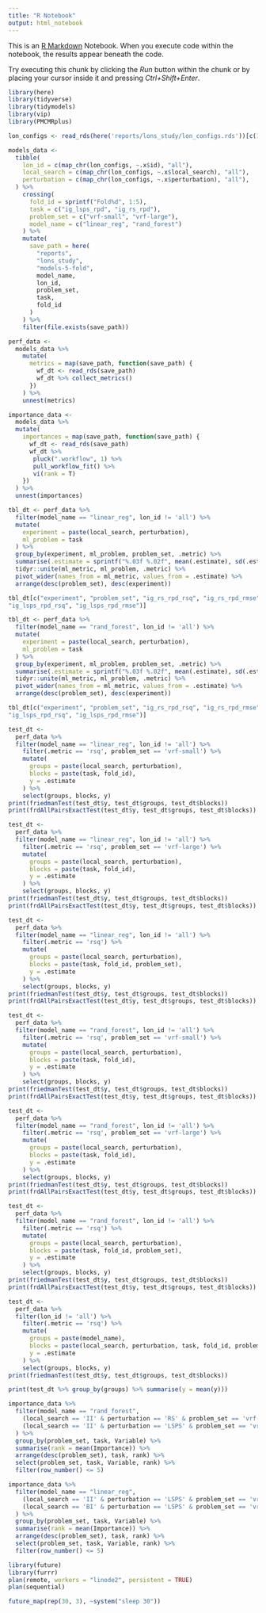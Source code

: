 ```yaml
---
title: "R Notebook"
output: html_notebook
---
```


This is an [R Markdown](http://rmarkdown.rstudio.com) Notebook. When you execute code within the notebook, the results appear beneath the code. 

Try executing this chunk by clicking the *Run* button within the chunk or by placing your cursor inside it and pressing *Ctrl+Shift+Enter*. 

```r
library(here)
library(tidyverse)
library(tidymodels)
library(vip)
library(PMCMRplus)

lon_configs <- read_rds(here('reports/lons_study/lon_configs.rds'))[c(1,2,9,10)]

models_data <- 
  tibble(
    lon_id = c(map_chr(lon_configs, ~.x$id), "all"),
    local_search = c(map_chr(lon_configs, ~.x$local_search), "all"),
    perturbation = c(map_chr(lon_configs, ~.x$perturbation), "all"),
  ) %>%
    crossing(
      fold_id = sprintf("Fold%d", 1:5),
      task = c("ig_lsps_rpd", "ig_rs_rpd"),
      problem_set = c("vrf-small", "vrf-large"),
      model_name = c("linear_reg", "rand_forest")
    ) %>%
    mutate(
      save_path = here(
        "reports",
        "lons_study",
        "models-5-fold",
        model_name,
        lon_id,
        problem_set,
        task,
        fold_id
      )
    ) %>%
    filter(file.exists(save_path))

perf_data <- 
  models_data %>%
    mutate(
      metrics = map(save_path, function(save_path) {
        wf_dt <- read_rds(save_path)
        wf_dt %>% collect_metrics()
      })
    ) %>%
    unnest(metrics)

importance_data <-
  models_data %>%
  mutate(
    importances = map(save_path, function(save_path) {
      wf_dt <- read_rds(save_path)
      wf_dt %>% 
       pluck(".workflow", 1) %>%
       pull_workflow_fit() %>%
       vi(rank = T)
    })
  ) %>%
  unnest(importances)
```

```r
tbl_dt <- perf_data %>%
  filter(model_name == "linear_reg", lon_id != 'all') %>%
  mutate(
    experiment = paste(local_search, perturbation),
    ml_problem = task
  ) %>%
  group_by(experiment, ml_problem, problem_set, .metric) %>%
  summarise(.estimate = sprintf("%.03f %.02f", mean(.estimate), sd(.estimate)), .groups = "drop") %>% 
  tidyr::unite(ml_metric, ml_problem, .metric) %>%
  pivot_wider(names_from = ml_metric, values_from = .estimate) %>%
  arrange(desc(problem_set), desc(experiment))

tbl_dt[c("experiment", "problem_set", "ig_rs_rpd_rsq", "ig_rs_rpd_rmse", 
"ig_lsps_rpd_rsq", "ig_lsps_rpd_rmse")]

```

```r
tbl_dt <- perf_data %>%
  filter(model_name == "rand_forest", lon_id != 'all') %>%
  mutate(
    experiment = paste(local_search, perturbation),
    ml_problem = task
  ) %>%
  group_by(experiment, ml_problem, problem_set, .metric) %>%
  summarise(.estimate = sprintf("%.03f %.02f", mean(.estimate), sd(.estimate)), .groups = "drop") %>% 
  tidyr::unite(ml_metric, ml_problem, .metric) %>%
  pivot_wider(names_from = ml_metric, values_from = .estimate) %>%
  arrange(desc(problem_set), desc(experiment))

tbl_dt[c("experiment", "problem_set", "ig_rs_rpd_rsq", "ig_rs_rpd_rmse", 
"ig_lsps_rpd_rsq", "ig_lsps_rpd_rmse")]

```



```r
test_dt <-
  perf_data %>%
  filter(model_name == "linear_reg", lon_id != 'all') %>%
    filter(.metric == 'rsq', problem_set == 'vrf-small') %>%
    mutate(
      groups = paste(local_search, perturbation),
      blocks = paste(task, fold_id),
      y = .estimate
    ) %>%
    select(groups, blocks, y)
print(friedmanTest(test_dt$y, test_dt$groups, test_dt$blocks))
print(frdAllPairsExactTest(test_dt$y, test_dt$groups, test_dt$blocks))
```


```r
test_dt <-
  perf_data %>%
  filter(model_name == "linear_reg", lon_id != 'all') %>%
    filter(.metric == 'rsq', problem_set == 'vrf-large') %>%
    mutate(
      groups = paste(local_search, perturbation),
      blocks = paste(task, fold_id),
      y = .estimate
    ) %>%
    select(groups, blocks, y)
print(friedmanTest(test_dt$y, test_dt$groups, test_dt$blocks))
print(frdAllPairsExactTest(test_dt$y, test_dt$groups, test_dt$blocks))
```


```r
test_dt <-
  perf_data %>%
  filter(model_name == "linear_reg", lon_id != 'all') %>%
    filter(.metric == 'rsq') %>%
    mutate(
      groups = paste(local_search, perturbation),
      blocks = paste(task, fold_id, problem_set),
      y = .estimate
    ) %>%
    select(groups, blocks, y)
print(friedmanTest(test_dt$y, test_dt$groups, test_dt$blocks))
print(frdAllPairsExactTest(test_dt$y, test_dt$groups, test_dt$blocks))
```

```r
test_dt <-
  perf_data %>%
  filter(model_name == "rand_forest", lon_id != 'all') %>%
    filter(.metric == 'rsq', problem_set == 'vrf-small') %>%
    mutate(
      groups = paste(local_search, perturbation),
      blocks = paste(task, fold_id),
      y = .estimate
    ) %>%
    select(groups, blocks, y)
print(friedmanTest(test_dt$y, test_dt$groups, test_dt$blocks))
print(frdAllPairsExactTest(test_dt$y, test_dt$groups, test_dt$blocks))
```

```r
test_dt <-
  perf_data %>%
  filter(model_name == "rand_forest", lon_id != 'all') %>%
    filter(.metric == 'rsq', problem_set == 'vrf-large') %>%
    mutate(
      groups = paste(local_search, perturbation),
      blocks = paste(task, fold_id),
      y = .estimate
    ) %>%
    select(groups, blocks, y)
print(friedmanTest(test_dt$y, test_dt$groups, test_dt$blocks))
print(frdAllPairsExactTest(test_dt$y, test_dt$groups, test_dt$blocks))
```

```r
test_dt <-
  perf_data %>%
  filter(model_name == "rand_forest", lon_id != 'all') %>%
    filter(.metric == 'rsq') %>%
    mutate(
      groups = paste(local_search, perturbation),
      blocks = paste(task, fold_id, problem_set),
      y = .estimate
    ) %>%
    select(groups, blocks, y)
print(friedmanTest(test_dt$y, test_dt$groups, test_dt$blocks))
print(frdAllPairsExactTest(test_dt$y, test_dt$groups, test_dt$blocks))
```

```r
test_dt <-
  perf_data %>%
  filter(lon_id != 'all') %>%
    filter(.metric == 'rsq') %>%
    mutate(
      groups = paste(model_name),
      blocks = paste(local_search, perturbation, task, fold_id, problem_set),
      y = .estimate
    ) %>%
    select(groups, blocks, y)
print(friedmanTest(test_dt$y, test_dt$groups, test_dt$blocks))

print(test_dt %>% group_by(groups) %>% summarise(y = mean(y)))
```



```r
importance_data %>%
  filter(model_name == "rand_forest",
    (local_search == 'II' & perturbation == 'RS' & problem_set == 'vrf-small') |
    (local_search == 'II' & perturbation == 'LSPS' & problem_set == 'vrf-large')
  ) %>%
  group_by(problem_set, task, Variable) %>%
  summarise(rank = mean(Importance)) %>%
  arrange(desc(problem_set), task, rank) %>%
  select(problem_set, task, Variable, rank) %>%
  filter(row_number() <= 5)

```

```r
importance_data %>%
  filter(model_name == "linear_reg",
    (local_search == 'II' & perturbation == 'LSPS' & problem_set == 'vrf-small') |
    (local_search == 'BI' & perturbation == 'LSPS' & problem_set == 'vrf-large')
  ) %>%
  group_by(problem_set, task, Variable) %>%
  summarise(rank = mean(Importance)) %>%
  arrange(desc(problem_set), task, rank) %>%
  select(problem_set, task, Variable, rank) %>%
  filter(row_number() <= 5)
```
```r
library(future)
library(furrr)
plan(remote, workers = "linode2", persistent = TRUE)
plan(sequential)

future_map(rep(30, 3), ~system("sleep 30"))
```

